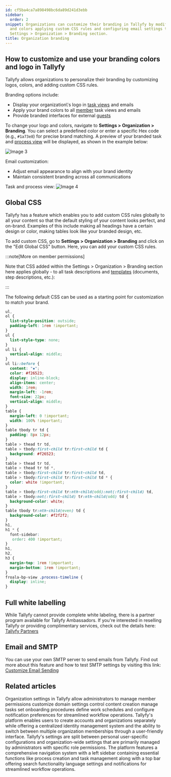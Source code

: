 ```yaml
---
id: cf5ba4ca7a898498bc6da89d241d3ebb
sidebar:
  order: 2
snippet: Organizations can customize their branding in Tallyfy by modifying logos
  and colors applying custom CSS rules and configuring email settings through the
  Settings > Organization > Branding section.
title: Organization branding
---
```


## How to customize and use your branding colors and logo in Tallyfy

Tallyfy allows organizations to personalize their branding by customizing logos, colors, and adding custom CSS rules.

Branding options include:

- Display your organization\\'s logo in [task views](/products/pro/tracking-and-tasks/tasks-view/) and emails
- Apply your brand colors to all [member](/products/pro/documenting/members/) task views and emails
- Provide branded interfaces for external [guests](/products/pro/documenting/guests/)

To change your logo and colors, navigate to **Settings > Organization > Branding**. You can select a predefined color or enter a specific Hex code (e.g., `#1a73e8`) for precise brand matching. A preview of your branded task and [process view](/products/pro/tracking-and-tasks/tracker-view/) will be displayed, as shown in the example below:

![Image 3](https://screenshots.tallyfy.com/tallyfy%2Fpro%2Fdesktop-light-customizing-branding.png)

Email customization:
- Adjust email appearance to align with your brand identity
- Maintain consistent branding across all communications

Task and process view:
![Image 4](https://screenshots.tallyfy.com/tallyfy%2Fpro%2Fdesktop-light-see-brandingcolors-tasks.png)

## Global CSS

Tallyfy has a feature which enables you to add custom CSS rules globally to all your content so that the default styling of your content looks perfect, and on-brand. Examples of this include making all headings have a certain design or color, making tables look like your branded design, etc.

To add custom CSS, go to **Settings > Organization > Branding** and click on the "Edit Global CSS" button. Here, you can add your custom CSS rules.

:::note[More on member permissions]

Note that CSS added within the Settings > Organization > Branding section here applies globally - to all task descriptions and [templates](/products/pro/documenting/templates/) (documents, step descriptions, etc.):

:::

The following default CSS can be used as a starting point for customization to match your brand.

```css
ul,
ol {
  list-style-position: outside;
  padding-left: 1rem !important;
}
ul {
  list-style-type: none;
}
ul li {
  vertical-align: middle;
}
ul li::before {
  content: "▪";
  color: #f26523;
  display: inline-block;
  align-items: center;
  width: 1rem;
  margin-left: -1rem;
  font-size: 22px;
  vertical-align: middle;
}
table {
  margin-left: 0 !important;
  width: 100% !important;
}
table tbody tr td {
  padding: 8px 12px;
}
table > thead tr td,
table > tbody:first-child tr:first-child td {
  background: #f26523;
}
table > thead tr td,
table > thead tr td *,
table > tbody:first-child tr:first-child td,
table > tbody:first-child tr:first-child td * {
  color: white !important;
}
table > tbody:first-child tr:nth-child(odd):not(:first-child) td,
table > tbody:not(:first-child) tr:nth-child(odd) td {
  background-color: white;
}
table tbody tr:nth-child(even) td {
  background-color: #f2f2f2;
}
h1,
h1 * {
  font-sidebar:
   order: 400 !important;
}
h1,
h2,
h3 {
  margin-top: 1rem !important;
  margin-bottom: 1rem !important;
}
froala-bp-view .process-timeline {
  display: inline;
}
```

## Full white labelling

While Tallyfy cannot provide complete white labeling, there is a partner program available for Tallyfy Ambassadors. If you're interested in reselling Tallyfy or providing complimentary services, check out the details here: [Tallyfy Partners](https://tallyfy.com/partners/)

## Email and SMTP

You can use your own SMTP server to send emails from Tallyfy. Find out more about this feature and how to test SMTP settings by visiting this link: [Customize Email Sending](/products/pro/integrations/email/how-to-set-up-custom-smtp-in-tallyfy/)


## Related articles
<CardGrid>
<LinkTitleCard header="<b>Org Settings > Organization customization settings</b>" href="/products/pro/settings/org-settings/organization-customization-settings/" > Organization settings in Tallyfy allow administrators to manage member permissions customize domain settings control content creation manage tasks set onboarding procedures define work schedules and configure notification preferences for streamlined workflow operations. </LinkTitleCard>
<LinkTitleCard header="<b>Tutorials > Create an organization</b>" href="/products/pro/tutorials/how-can-i-create-a-new-tallyfy-account/" > Tallyfy's platform enables users to create accounts and organizations separately while offering a centralized identity management system and the ability to switch between multiple organization memberships through a user-friendly interface. </LinkTitleCard>
<LinkTitleCard header="<b>Pro > Settings</b>" href="/products/pro/settings/" > Tallyfy's settings are split between personal user-specific configurations and organization-wide settings that are primarily managed by administrators with specific role permissions. </LinkTitleCard>
<LinkTitleCard header="<b>Tutorials > Navigate Tallyfy</b>" href="/products/pro/tutorials/navigate-tallyfy/" > The platform features a comprehensive navigation system with a left sidebar containing essential functions like process creation and task management along with a top bar offering search functionality language settings and notifications for streamlined workflow operations. </LinkTitleCard>
</CardGrid>